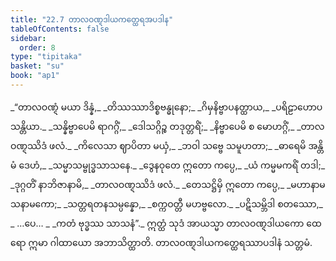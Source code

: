 ```yaml
---
title: "22.7 တာလဝဏ္ဋဒါယကတ္ထေရအပဒါန"
tableOfContents: false
sidebar:
  order: 8
type: "tipitaka"
basket: "su"
book: "ap1"
---
```



<DynamicBreadcrumb />

<Division number="31" book="ap1">

<Paragraph number="2864" type="verses" book="ap1">
_“တာလဝဏ္ဋံ မယာ ဒိန္နံ,_  
_တိဿဿာဒိစ္စဗန္ဓုနော;_  
_ဂိမှနိဗ္ဗာပနတ္ထာယ,_  
_ပရိဠာဟောပသန္တိယာ._  

</Paragraph>

</Division>
<Division number="32" book="ap1">

<Paragraph number="2865" type="verses" book="ap1">
_သန္နိဗ္ဗာပေမိ ရာဂဂ္ဂိံ,_  
_ဒေါသဂ္ဂိဉ္စ တဒုတ္တရိံ;_  
_နိဗ္ဗာပေမိ စ မောဟဂ္ဂိံ,_  
_တာလဝဏ္ဋဿိဒံ ဖလံ._  

</Paragraph>

</Division>
<Division number="33" book="ap1">

<Paragraph number="2866" type="verses" book="ap1">
_ကိလေသာ ဈာပိတာ မယှံ,_  
_ဘဝါ သဗ္ဗေ သမူဟတာ;_  
_ဓာရေမိ အန္တိမံ ဒေဟံ,_  
_သမ္မာသမ္ဗုဒ္ဓသာသနေ._  

</Paragraph>

</Division>
<Division number="34" book="ap1">

<Paragraph number="2867" type="verses" book="ap1">
_ဒွေနဝုတေ ဣတော ကပ္ပေ,_  
_ယံ ကမ္မမကရိံ တဒါ;_  
_ဒုဂ္ဂတိံ နာဘိဇာနာမိ,_  
_တာလဝဏ္ဋဿိဒံ ဖလံ._  

</Paragraph>

</Division>
<Division number="35" book="ap1">

<Paragraph number="2868" type="verses" book="ap1">
_တေသဋ္ဌိမှိ ဣတော ကပ္ပေ,_  
_မဟာနာမသနာမကော;_  
_သတ္တရတနသမ္ပန္နော,_  
_စက္ကဝတ္တီ မဟဗ္ဗလော._  

</Paragraph>

</Division>
<Division number="36" book="ap1">

<Paragraph number="2869" type="verses" book="ap1">
_ပဋိသမ္ဘိဒါ စတဿော,_  
_ …ပေ… _  
_ကတံ ဗုဒ္ဓဿ သာသနံ”._  

</Paragraph>

<Paragraph number="2870" book="ap1">
ဣတ္ထံ သုဒံ အာယသ္မာ တာလဝဏ္ဋဒါယကော ထေရော ဣမာ ဂါထာယော အဘာသိတ္ထာတိ.

</Paragraph>
</Division>

<Paragraph number="2871" type="center" book="ap1">
တာလဝဏ္ဋဒါယကတ္ထေရဿာပဒါနံ သတ္တမံ.
</Paragraph>